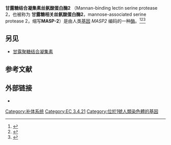 {{PBB|geneid=10747}}
'''甘露糖结合凝集素丝氨酸蛋白酶2''' （Mannan-binding lectin serine protease 2，也被称为 '''甘露糖相关丝氨酸蛋白酶2'''，mannose-associated serine protease 2，缩写'''MASP-2'''）是由人类[[基因|基因]] ''MASP2'' 编码的一种[[酶|酶]]。<ref name="entrez">{{Cite web|url=http://www.ncbi.nlm.nih.gov/sites/entrez?Db=gene&Cmd=ShowDetailView&TermToSearch=10747|title=Entrez Gene: mannan-binding lectin serine peptidase 2|accessdate=|archive-date=2019-10-18|archive-url=https://web.archive.org/web/20191018073458/https://www.ncbi.nlm.nih.gov/gene?Db=gene&Cmd=ShowDetailView&TermToSearch=10747|dead-url=no}}</ref><ref name="pmid9087411">{{Cite journal|title=A second serine protease associated with mannan-binding lectin that activates complement|date=April 1997|journal=Nature|issue=6624|doi=10.1038/386506a0|volume=386|pages=506–10|bibcode=1997Natur.386..506T|pmid=9087411}}</ref><ref name="pmid9777418">{{Cite journal|title=MASP-2, the C3 convertase generating protease of the MBLectin complement activating pathway|date=August 1998|journal=Immunobiology|issue=2|doi=10.1016/S0171-2985(98)80039-9|volume=199|pages=348–57|pmid=9777418}}</ref>

== 另见 ==
* [[甘露聚糖结合凝集素|甘露聚糖结合凝集素]]
== 参考文献 ==
{{Reflist}}

== 外部链接 ==
* {{MeshName|MASP+Proteases}}
{{NLM content}}
{{丝氨酸内肽酶类}}
{{补体系统}}
[[Category:补体系统|Category:补体系统]]
[[Category:EC_3.4.21|Category:EC 3.4.21]]
[[Category:位於1號人類染色體的基因|Category:位於1號人類染色體的基因]]